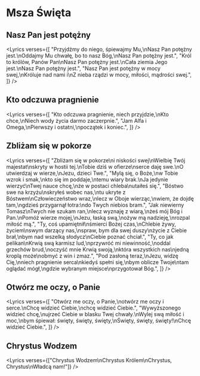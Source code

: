 
# Msza Święta

## Nasz Pan jest potężny

<Lyrics
  verses={[
    "Przyjdźmy do niego, śpiewajmy Mu,\nNasz Pan potężny jest.\nOddajmy Mu chwałę, bo to nasz Bóg,\nNasz Pan potężny jest.",
    "Król to królów, Panów Pan\nNasz Pan potężny jest.\nCała ziemia Jego jest.\nNasz Pan potężny jest.",
    "Nasz Pan jest potężny w mocy swej,\nKróluje nad nami i\nZ nieba rządzi w mocy, miłości, mądrości swej.",
  ]}
/>

## Kto odczuwa pragnienie

<Lyrics
  verses={[
    "Kto odczuwa pragnienie, niech przyjdzie,\nKto chce,\nNiech wody życia darmo zaczerpnie.",
    "Jam Alfa i Omega,\nPierwszy i ostatni,\npoczątek i koniec.",
  ]}
/>

## Zbliżam się w pokorze

<Lyrics
  verses={[
    "Zbliżam się w pokorze\ni niskości swej\nWielbię Twój majestat\nskryty w hostii tej.\nTobie dziś w ofierze\nserce daję swe.\nO utwierdzaj w wierze,\nJezu, dzieci Twe.",
    "Mylą się, o Boże,\nw Tobie wzrok i smak,\nkto się im poddaje,\ntemu wiary brak.\nJa jedynie wierzyć\nTwej nauce chcę,\nże w postaci chleba\nutaiłeś się.",
    "Bóstwo swe na krzyżu\nskryłeś wobec nas,\ntu ukryte z Bóstwem\nCzłowieczeństwo wraz,\nlecz w Oboje wierząc,\nwiem, że dojdę tam,\ngdzieś przygarnął łotra:\ndo Twych niebios bram.",
    "Jak niewierny Tomasz\nTwych nie szukam ran,\nlecz wyznaję z wiarą,\nżeś mój Bóg i Pan.\nPomóż wierze mojej,\nJezu, łaską swą,\nożyw mą nadzieję,\nrozpal miłość mą.",
    "Ty, coś upamiętnił\nśmierci Bożej czas,\nChlebie żywy, życiem\nswym darzący nas,\nspraw, bym dla swej duszy\nżycie z Ciebie brał,\nbym nad wszelką słodycz\nCiebie poznać chciał.",
    "Ty, co jak pelikan\nKrwią swą karmisz lud,\nprzywróć mi niewinność,\noddal grzechów brud,\noczyść mnie Krwią swoją,\nktóra wszystkich nas\njedną kroplą może\nobmyć z win i zmaz.",
    "Pod zasłoną teraz,\nJezu, widzę Cię,\nniech pragnienie serca\nkiedyś spełni się,\nbym oblicze Twoje\ntam oglądać mógł,\ngdzie wybranym miejsce\nprzygotował Bóg.",
  ]}
/>

## Otwórz me oczy, o Panie

<Lyrics
  verses={[
    "Otwórz me oczy, o Panie,\notwórz me oczy i serce.\nChcę widzieć Ciebie,\nchcę widzieć Ciebie.",
    "Wywyższonego widzieć chcę,\nujrzeć Ciebie w blasku Twej chwały.\nWylej swą miłość i moc,\nbym śpiewał: święty, święty, święty,\nŚwięty, święty, święty!\nChcę widzieć Ciebie.",
  ]}
/>

## Chrystus Wodzem

<Lyrics
  verses={["Chrystus Wodzem\nChrystus Królem\nChrystus, Chrystus\nWładcą nam!"]}
/>
